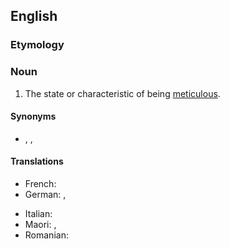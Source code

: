==English==

===Etymology===
{{suffix|en|meticulous|ness}}

===Noun===
{{en-noun|-}}

# The state or characteristic of being [[meticulous]].

====Synonyms====
* {{l|en|meticulosity}}, {{l|en|painstakingness}}, {{l|en|scrupulousness}}

====Translations====
{{trans-top|state or characteristic of being meticulous}}
* French: {{t+|fr|méticulosité|f}}
* German: {{t+|de|Akribie|f}}, {{t|de|peinliche Genauigkeit|f}}
{{trans-mid}}
* Italian: {{t+|it|meticolosità|f}}
* Maori: {{t|mi|mārehetanga}}, {{t|mi|uhupohotanga}}
* Romanian: {{t+|ro|meticulozitate|f}}
{{trans-bottom}}